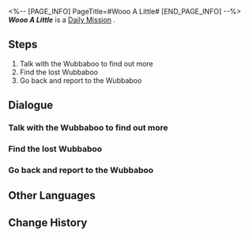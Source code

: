 <%-- [PAGE_INFO]
PageTitle=#Wooo A Little#
[END_PAGE_INFO] --%>
{{Stub|Dialogue, characters, and location(s)}}
{{Mission Infobox
|id            = 3000203
|title         = 
|image         = Mission Wooo A Little.png
|type          = Daily
|event_name    = 
|chapter       = 
|requirements  = 
|summary       = <!--official mission summary from Fate's Atlas-->
|characters    = <!--characters that appear in this mission-->
|startLocation = <!--location as it intially appears on the mission screen-->
|world         = <!--i.e. Penacony-->
|area          = <!--i.e. A Child's Dream-->
|prev          = 
|next          = 
|exp           = 
|credits       = 5000
|stellarJade   = 
|other         = {{Card List||delim=;}}
}}
'''''Wooo A Little''''' is a [[Daily Mission]]<!--in [world]-->.

==Steps==
# Talk with the Wubbaboo to find out more
# Find the lost Wubbaboo
# Go back and report to the Wubbaboo

<!--
==Gameplay Notes==

--><!--
==Trial Character==

-->
==Dialogue==
{{Stub Dialogue}}
===Talk with the Wubbaboo to find out more===
{{Mission Description|type=daily|location=<!--to be added-->|You come across a Wubbaboo that looks distressed. Go and ask what's going on.}}
{{Dialogue Start}}
:{{tx}}
{{Dialogue End}}

===Find the lost Wubbaboo===
{{Mission Description|type=daily|location=<!--to be added-->|update|Wub-boohoo, wub-boohoo... I can't find my way back...}}
{{Dialogue Start}}
:{{tx}}
{{Dialogue End}}

===Go back and report to the Wubbaboo===
{{Mission Description|type=daily|location=<!--to be added-->|update|The lost Wubbaboo doesn't seem to be the sharpest tool in the shed. Let's go back and report the situation!}}
{{Dialogue Start}}
:{{tx}}
{{Dialogue End}}

==Other Languages==
{{Other Languages
|en   = Wooo A Little
|zhs  = 呜呜一下
|zht  = 嗚嗚一下
|ja   = ウーウーっとな！
|ko   = 훌쩍훌쩍
|es   = Un poco de buuu
|fr   = Youhou
|ru   = Скажите «Ву-ву-ву»
|th   = วูวู กันสักหน่อย
|vi   = Wo Wo Xem Nào!
|de   = Ein bisschen Wuh-wuh
|id   = Woo Woo Sebentar
|pt   = Comemore um Pouquinho
}}

==Change History==
{{Change History|1.0}}
